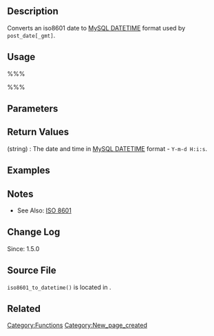 == Description ==
Converts an iso8601 date to [http://dev.mysql.com/doc/refman/4.1/en/datetime.html MySQL DATETIME] format used by <tt>post_date[_gmt]</tt>.

== Usage ==
%%%<?php iso8601_to_datetime( $date_string, $timezone ) ?>%%%

== Parameters ==
{{Parameter|$date_string|string|Date and time in ISO 8601 format.}}
{{Parameter|$timezone|string|If set to GMT returns the time minus gmt_offset. Default is '<tt>user</tt>'.|optional|'user'}}

== Return Values ==
; (string) : The date and time in [http://dev.mysql.com/doc/refman/4.1/en/datetime.html MySQL DATETIME] format - <tt>Y-m-d H:i:s</tt>.

== Examples ==
<!-- Need creative examples. Feel free to link to external examples. -->

== Notes ==
* See Also: [http://en.wikipedia.org/wiki/ISO_8601 ISO 8601]

== Change Log ==
Since: 1.5.0

== Source File ==
<tt>iso8601_to_datetime()</tt> is located in {{Trac|wp-includes/formatting.php}}.

== Related ==
<!--
    To Do:
    Need to find related functions.
    Need to create groups of functions and create templates to add them to a page quickly.
    Some functions may be related to many groups of functions.
-->

{{Tag Footer}}

[[Category:Functions]]
[[Category:New_page_created]]
